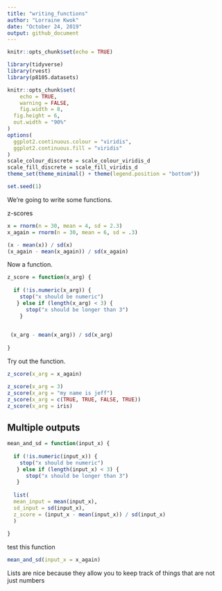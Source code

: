 ```yaml
---
title: "writing_functions"
author: "Lorraine Kwok"
date: "October 24, 2019"
output: github_document
---
```


```r
knitr::opts_chunk$set(echo = TRUE)

library(tidyverse)
library(rvest)
library(p8105.datasets)

knitr::opts_chunk$set(
	echo = TRUE,
	warning = FALSE,
	fig.width = 8, 
  fig.height = 6,
  out.width = "90%"
)
options(
  ggplot2.continuous.colour = "viridis",
  ggplot2.continuous.fill = "viridis"
)
scale_colour_discrete = scale_colour_viridis_d
scale_fill_discrete = scale_fill_viridis_d
theme_set(theme_minimal() + theme(legend.position = "bottom"))

set.seed(1)
```

We're going to write some functions. 

z-scores
```r
x = rnorm(n = 30, mean = 4, sd = 2.3)
x_again = rnorm(n = 30, mean = 6, sd = .3)

(x - mean(x)) / sd(x)
(x_again - mean(x_again)) / sd(x_again)
```

Now a function. 
```r
z_score = function(x_arg) {
  
  if (!is.numeric(x_arg)) {
    stop("x should be numeric")
   } else if (length(x_arg) < 3) {
      stop("x should be longer than 3")
    }

  
 (x_arg - mean(x_arg)) / sd(x_arg)
 
}
```

Try out the function. 

```r
z_score(x_arg = x_again)

z_score(x_arg = 3)
z_score(x_arg = "my name is jeff")
z_score(x_arg = c(TRUE, TRUE, FALSE, TRUE))
z_score(x_arg = iris)
```

## Multiple outputs

```r
mean_and_sd = function(input_x) {
  
  if (!is.numeric(input_x)) {
    stop("x should be numeric")
   } else if (length(input_x) < 3) {
      stop("x should be longer than 3")
   }
  
  list(
  mean_input = mean(input_x),
  sd_input = sd(input_x),
  z_score = (input_x - mean(input_x)) / sd(input_x)
  )
  
}
```

test this function

```r
mean_and_sd(input_x = x_again)
```

Lists are nice because they allow you to keep track of things that are not just numbers 
